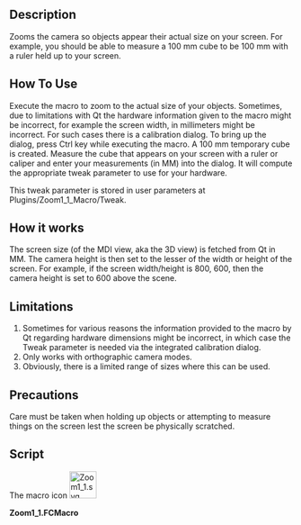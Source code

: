 <languages/>
<translate>

<!--T:1-->
{{Macro
|Name=Zoom 1:1
|Icon=Zoom1_1.svg
|Description=1:1 Zooming so objects appear their actual size on the screen.
|Author=TheMarkster
|Version=1.1
|Date=2025-03-05
|FCVersion=Python3+
|Download=[https://wiki.freecad.org/File:Zoom1_1.svg ToolBar Icon]
}}

==Description== <!--T:2-->

<!--T:3-->
Zooms the camera so objects appear their actual size on your screen. For example, you should be able to measure a 100 mm cube to be 100 mm with a ruler held up to your screen.

==How To Use== <!--T:4-->

<!--T:5-->
Execute the macro to zoom to the actual size of your objects. Sometimes, due to limitations with Qt the hardware information given to the macro might be incorrect, for example the screen width, in millimeters might be incorrect. For such cases there is a calibration dialog. To bring up the dialog, press Ctrl key while executing the macro. A 100 mm temporary cube is created. Measure the cube that appears on your screen with a ruler or caliper and enter your measurements (in MM) into the dialog. It will compute the appropriate tweak parameter to use for your hardware.

<!--T:6-->
This tweak parameter is stored in user parameters at Plugins/Zoom1_1_Macro/Tweak.

==How it works== <!--T:7-->

<!--T:8-->
The screen size (of the MDI view, aka the 3D view) is fetched from Qt in MM. The camera height is then set to the lesser of the width or height of the screen. For example, if the screen width/height is 800, 600, then the camera height is set to 600 above the scene.

==Limitations== <!--T:9-->

<!--T:10-->
# Sometimes for various reasons the information provided to the macro by Qt regarding hardware dimensions might be incorrect, in which case the Tweak parameter is needed via the integrated calibration dialog.
# Only works with orthographic camera modes.
# Obviously, there is a limited range of sizes where this can be used.

==Precautions== <!--T:11-->

<!--T:12-->
Care must be taken when holding up objects or attempting to measure things on the screen lest the screen be physically scratched.

==Script== <!--T:13-->

<!--T:14-->
The macro icon
</translate>
[[File:Zoom1_1.svg|48px]]

'''Zoom1_1.FCMacro'''

{{MacroCode|code=
# -*- coding: utf-8 -*-
#Zoom 1:1 macro
#2021, by <TheMarkster>, based on work of kisolre
#Attempts to zoom 3D view such that objects on the screen
#appear to be their actual size
#For example, a 100mm cube should measure 100mm on your screen
#This relies on information provided by Qt about the underlying
#hardware, which Qt admits is not always reliable
#Thus we have a Tweak parameter to workaround such cases.
#Press Ctrl key while executing the macro to bring up the
#calibration dialog and set the tweak for your hardware.


import FreeCAD, FreeCADGui
from PySide import QtGui, QtCore
from pivy import coin

__version__ = "1.1"

def zoomActual(tweak=1.0):
    gv = av.graphicsView()
    height = gv.heightMM()
    width = gv.widthMM()
    node = av.getCameraNode()
    node.height.setValue(tweak*min(width,height))

doc = FreeCAD.ActiveDocument
if not doc:
    doc = FreeCAD.newDocument()
    FreeCAD.Console.PrintMessage("No document, creating one.\n")
av = FreeCADGui.activeView()
pg = FreeCAD.ParamGet("User parameter:Plugins/Zoom1_1_Macro")
tweak = pg.GetFloat("Tweak",1.0)
if hasattr(av,"graphicsView") and hasattr(av.getCameraNode(),"height"):
    zoomActual(tweak)
    modifiers = QtGui.QApplication.keyboardModifiers()
    if modifiers == QtCore.Qt.ControlModifier:
        visible = [obj for obj in doc.Objects if hasattr(obj,"ViewObject") and obj.ViewObject.Visibility == True]
        for obj in doc.Objects:
            if hasattr(obj,"ViewObject"):
                obj.ViewObject.Visibility = False
        cube = doc.addObject("Part::Box","TemporaryCalibrationCube")
        cube.Length = cube.Height = cube.Width = 100
        cube.ViewObject.DisplayMode = "Shaded"
        av.viewFront()
        doc.recompute()
        zoomActual(1.0)
        text = "\
Calibration dialog\n\
\n\
A temporary 100x100x100 mm cube has been created for this\n\
calibration. Measure this cube and enter your measurements.\n\
A tweak value will be calculated based on what you enter and \n\
will be stored in user parameters / Plugins / Zoom1_1_Macro\n\
\n\
You can move this dialog if necessary, but be sure not to zoom\n\
in or out before measuring the cube. If the cube does not fit\n\
cancel this dialog, resize the 3D view, and try again.\n\
\n\
Enter measured Cube Width or Height (in MM):\n"
        win = FreeCADGui.getMainWindow()
        title = "Zoom1_1 macro v"+__version__
        dlg = QtGui.QInputDialog()
        usertweak,ok = dlg.getDouble(win,title,text,100.0)
        doc.removeObject(cube.Name)
        for obj in visible:
            obj.ViewObject.Visibility = True
        if not ok:
            FreeCAD.Console.PrintMessage("Canceled, keeping current tweak value\n")
        else:
            tweak = usertweak/100.0
            pg.SetFloat("Tweak", tweak)
            zoomActual(tweak)
    FreeCAD.Console.PrintMessage("Zoom 1:1 macro -- Ctrl + execute to calibrate, if necessary\n")
    FreeCAD.Console.PrintMessage("Tweak = "+str(tweak)+"\n")
elif not hasattr(av.getCameraNode(),"height"):
    FreeCAD.Console.PrintError("Error: Only orthographic camera types are supported.\n")
else:
    FreeCAD.Console.PrintError("Error acquiring QGraphicsView. You might need to update your version of FreeCAD.\n")
}}